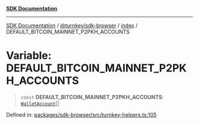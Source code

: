 [**SDK Documentation**](../../../../README.mdx)

***

[SDK Documentation](../../../../packages.mdx) / [@turnkey/sdk-browser](../../README.mdx) / [index](../README.mdx) / DEFAULT\_BITCOIN\_MAINNET\_P2PKH\_ACCOUNTS

# Variable: DEFAULT\_BITCOIN\_MAINNET\_P2PKH\_ACCOUNTS

> `const` **DEFAULT\_BITCOIN\_MAINNET\_P2PKH\_ACCOUNTS**: [`WalletAccount`](../interfaces/WalletAccount.mdx)[]

Defined in: [packages/sdk-browser/src/turnkey-helpers.ts:105](https://github.com/tkhq/sdk/blob/3a88af7d1d927c6022706911d6af0f92f1440e00/packages/sdk-browser/src/turnkey-helpers.ts#L105)
